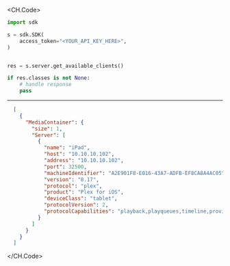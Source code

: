 
<CH.Code>
```python GetAvailableClients.py
import sdk

s = sdk.SDK(
    access_token="<YOUR_API_KEY_HERE>",
)


res = s.server.get_available_clients()

if res.classes is not None:
    # handle response
    pass
```
---

```json Example Response
  [
    {
      "MediaContainer": {
        "size": 1,
        "Server": [
          {
            "name": "iPad",
            "host": "10.10.10.102",
            "address": "10.10.10.102",
            "port": 32500,
            "machineIdentifier": "A2E901F8-E016-43A7-ADFB-EF8CA8A4AC05",
            "version": "8.17",
            "protocol": "plex",
            "product": "Plex for iOS",
            "deviceClass": "tablet",
            "protocolVersion": 2,
            "protocolCapabilities": "playback,playqueues,timeline,provider-playback"
          }
        ]
      }
    }
  ]
```
</CH.Code>
